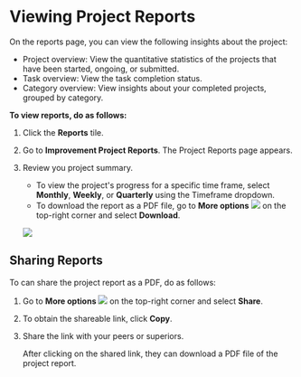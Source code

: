 
# Viewing Project Reports

On the reports page, you can view the following insights about the project:

* Project overview: View the quantitative statistics of the projects that have been started, ongoing, or submitted. 
* Task overview: View the task completion status.
* Category overview: View insights about your completed projects, grouped by category.

**To view reports, do as follows:**

1. Click the **Reports** tile.

2. Go to **Improvement Project Reports**. The Project Reports page appears.

3. Review you project summary.

    <p>
    <Admonition type="tip">
    <ul>
    <li>To view the project's progress for a specific time frame, select <b>Monthly</b>, <b>Weekly</b>, or <b>Quarterly</b> using the Timeframe dropdown.</li>
    <li>To download the report as a PDF file, go to <b>More options</b> <img src={MoreOptions} /> on the top-right corner and select <b>Download</b>.</li>
    </ul> 
    </Admonition>
    </p>

    ![](media/reports.png)

## Sharing Reports

To can share the project report as a PDF, do as follows:

1. Go to <b>More options</b> ![](media/moreoptions.png) on the top-right corner and select <b>Share</b>.

2. To obtain the shareable link, click **Copy**.

3. Share the link with your peers or superiors.

    <Admonition type="tip">
    <p>After clicking on the shared link, they can download a PDF file of the project report.</p>
    </Admonition>







